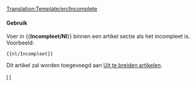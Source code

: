 <noinclude>[[Translation:Template/en/Incomplete]]</noinclude><noinclude></noinclude>{{en/ambox| type  = content
| image = UnderConstructionOrange.png
| text  = <strong>Incompleet</strong><br>A.u.b. let op dat de informatie op deze pagina nog niet compleet is, omdat het nog in bewerking is.
}}<includeonly>{{{1|[[Category:nl/Uit te breiden artikelen]]}}}</includeonly><noinclude>

====Gebruik====
Voer in <nowiki>{{</nowiki>'''Incompleet/Nl'''<nowiki>}}</nowiki> binnen een artikel sectie als het incompleet is. Voorbeeld:
<pre>{{nl/Incompleet}}</pre>
Dit artikel zal worden toegevoegd aan [[:Category:nl/Uit te breiden artikelen|Uit te breiden artikelen]].

[[Category:nl/Sjablonen|I]][[Category:nl/Berichtenbox|I]]</noinclude>